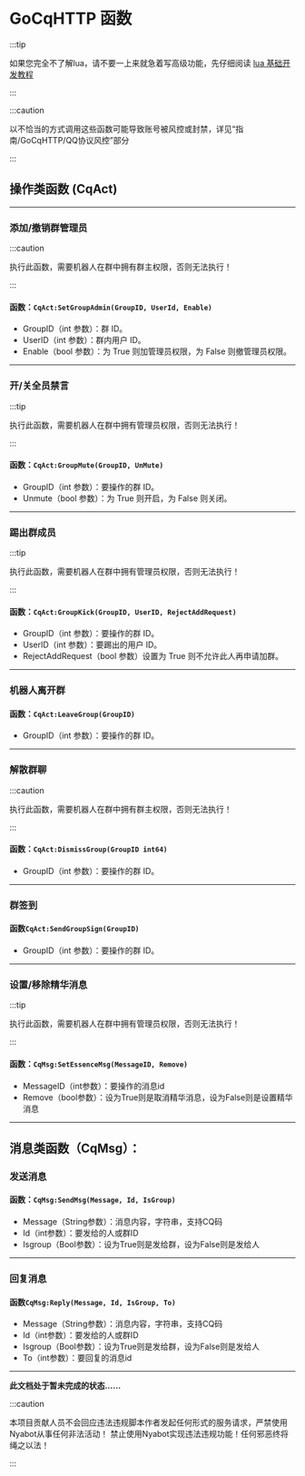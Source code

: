 # GoCqHTTP 函数

:::tip

如果您完全不了解lua，请不要一上来就急着写高级功能，先仔细阅读 [lua 基础开发教程](https://www.runoob.com/lua/lua-tutorial.html)

:::

:::caution

以不恰当的方式调用这些函数可能导致账号被风控或封禁，详见“指南/GoCqHTTP/QQ协议风控”部分

:::

## 操作类函数 (CqAct)

-----

### 添加/撤销群管理员

:::caution

执行此函数，需要机器人在群中拥有群主权限，否则无法执行！

:::

#### 函数：`CqAct:SetGroupAdmin(GroupID, UserId, Enable)`

- GroupID（int 参数）：群 ID。
- UserID（int 参数）：群内用户 ID。
- Enable（bool 参数）：为 True 则加管理员权限，为 False 则撤管理员权限。

-----

### 开/关全员禁言

:::tip

执行此函数，需要机器人在群中拥有管理员权限，否则无法执行！

:::

#### 函数：`CqAct:GroupMute(GroupID, UnMute)`

- GroupID（int 参数）：要操作的群 ID。
- Unmute（bool 参数）：为 True 则开启，为 False 则关闭。

-----

### 踢出群成员

:::tip

执行此函数，需要机器人在群中拥有管理员权限，否则无法执行！

:::

#### 函数：`CqAct:GroupKick(GroupID, UserID, RejectAddRequest)`

- GroupID（int 参数）：要操作的群 ID。
- UserID（int 参数）：要踢出的用户 ID。
- RejectAddRequest（bool 参数）设置为 True 则不允许此人再申请加群。

-----


### 机器人离开群

#### 函数：`CqAct:LeaveGroup(GroupID)`

- GroupID（int 参数）：要操作的群 ID。

-----

### 解散群聊

:::caution

执行此函数，需要机器人在群中拥有群主权限，否则无法执行！

:::

#### 函数：`CqAct:DismissGroup(GroupID int64)`

- GroupID（int 参数）：要操作的群 ID。

-----


### 群签到

#### 函数`CqAct:SendGroupSign(GroupID)`

- GroupID（int 参数）：要操作的群 ID。

-----

### 设置/移除精华消息

:::tip

执行此函数，需要机器人在群中拥有管理员权限，否则无法执行！

:::

#### 函数：`CqMsg:SetEssenceMsg(MessageID, Remove)`

- MessageID（int参数）：要操作的消息id
- Remove（bool参数）：设为True则是取消精华消息，设为False则是设置精华消息

-----

## 消息类函数（CqMsg）：

### 发送消息

#### 函数：`CqMsg:SendMsg(Message, Id, IsGroup)`

- Message（String参数）：消息内容，字符串，支持CQ码
- Id（int参数）：要发给的人或群ID
- Isgroup（Bool参数）：设为True则是发给群，设为False则是发给人

-----

### 回复消息

#### 函数`CqMsg:Reply(Message, Id, IsGroup, To)`

- Message（String参数）：消息内容，字符串，支持CQ码
- Id（int参数）：要发给的人或群ID
- Isgroup（Bool参数）：设为True则是发给群，设为False则是发给人
- To（int参数）：要回复的消息id

-----

**此文档处于暂未完成的状态……**


:::caution

本项目贡献人员不会回应违法违规脚本作者发起任何形式的服务请求，严禁使用Nyabot从事任何非法活动！
禁止使用Nyabot实现违法违规功能！任何邪恶终将绳之以法！

:::
